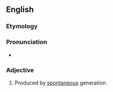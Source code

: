 ==English==

===Etymology===
{{suffix|en|abiogenetic|ous}}

===Pronunciation===
* {{a|US}} {{IPA|en|/æb.iˈɑd͡ʒ.ə.nəs/}}

===Adjective===
{{en-adj|-}}

# {{lb|en|biology}} Produced by [[spontaneous]] generation.